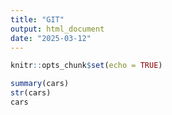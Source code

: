 ```yaml
---
title: "GIT"
output: html_document
date: "2025-03-12"
---
```


```r
knitr::opts_chunk$set(echo = TRUE)
```

```r
summary(cars)
str(cars)
cars
```

